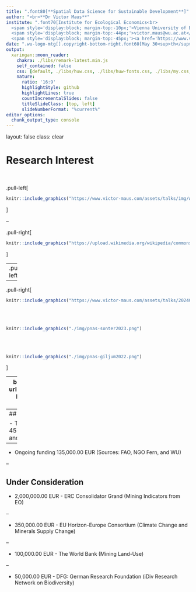 ```yaml
---
title: ".font80[**Spatial Data Science for Sustainable Development**]"
author: "<br>**Dr Victor Maus**"
institute: ".font70[Institute for Ecological Economics<br>
  <span style='display:block; margin-top:-10px;'>Vienna University of Economics and Business</span><br>
  <span style='display:block; margin-top:-44px;'>victor.maus@wu.ac.at</span><br>
  <span style='display:block; margin-top:-45px;'><a href='https://www.victor-maus.com'>www.victor-maus.com</a><br>]</span>"
date: ".wu-logo-mtg[].copyright-bottom-right.font60[May 30<sup>th</sup>, 2024]"
output: 
  xaringan::moon_reader:
    chakra: ./libs/remark-latest.min.js
    self_contained: false
    css: [default, ./libs/huw.css, ./libs/huw-fonts.css, ./libs/my.css, ./libs/tachyons-min.css]
    nature:
      ratio: '16:9'
      highlightStyle: github
      highlightLines: true
      countIncrementalSlides: false
      titleSlideClass: [top, left]
      slideNumberFormat: "%current%"
editor_options:
  chunk_output_type: console
---
```

layout: false
class: clear

# Research Interest
<br>

.pull-left[
```r
knitr::include_graphics("https://www.victor-maus.com/assets/talks/img/what-is-sds.png")
```
]

--

.pull-right[
```r
knitr::include_graphics("https://upload.wikimedia.org/wikipedia/commons/a/a7/Sustainable_Development_Goals.svg")
```
]

---
.pull-left[
```r
knitr::include_graphics("./img/twdtw.png")
```
<br><br>
```r
knitr::include_graphics("./img/dtwsat.png")
```
<br><br>
```r
knitr::include_graphics("./img/sits-color.png")
```
<br><br>
.font150[
  $\omega(t_i,t_j) = \frac{1}{1 + e^{-{\alpha} (g(t_i,t_j){i,j} - {\beta})}}$
]
]


--

.pull-right[
```r
knitr::include_graphics("https://www.victor-maus.com/assets/talks/20240522-oecd-eo/img/maus2024-nature.png")
```
<br><br>
```r
knitr::include_graphics("./img/pnas-sonter2023.png")
```
<br><br>
```r
knitr::include_graphics("./img/pnas-giljum2022.png")
```
]


---
background-image: url(./img/network.png)
background-size: cover

# International Recognition

<br><br><br><br><br><br><br>
- .font120[**National and International Awards**]
- .font120[**Collaboration across \>15 countries \>20 organizations**]
- .font120[**OECD Forum on Responsible Mineral Supply Chains 2024**]

---
## Research funding

- Total acquired fund 450,000.00 EUR (as PI and co-applicant)

--

- Ongoing funding 135,000.00 EUR (Sources: FAO, NGO Fern, and WU)

--

## Under Consideration

- 2,000,000.00 EUR - ERC Consolidator Grand (Mining Indicators from EO)


--

- 350,000.00 EUR - EU Horizon-Europe Consortium (Climate Change and Minerals Supply Change)


--

- 100,000.00 EUR - The World Bank (Mining Land-Use)

--

- 50,000.00 EUR - DFG: German Research Foundation (iDiv Research Network on Biodiversity)


